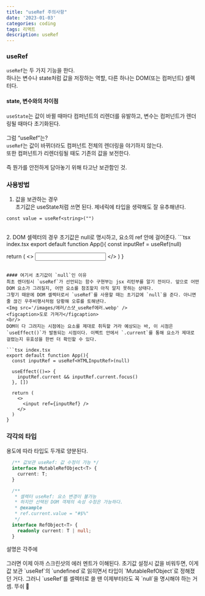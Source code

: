 ```yaml
---
title: "useRef 주의사항"
date: '2023-01-03'
categories: coding
tags: 리액트
description: useRef  
---
```

<HeadingNavigator />

### useRef
`useRef`는 두 가지 기능을 한다.  
하나는 변수나 state처럼 값을 저장하는 역할, 다른 하나는 DOM(또는 컴퍼넌트) 셀렉터다.  

#### state, 변수와의 차이점
`useState`는 값이 바뀔 때마다 컴퍼넌트의 리렌더를 유발하고, 변수는 컴퍼넌트가 렌더링될 때마다 초기화된다.  
<br/>
그럼 <q>useRef</q>는?  
`useRef`는 값이 바뀌더라도 컴퍼넌트 전체의 렌더링을 야기하지 않는다.  
또한 컴퍼넌트가 리렌더링될 때도 기존의 값을 보전한다.  
<br/>
즉 뭔가를 안전하게 담아놓기 위해 타고난 보관함인 것.

### 사용방법
1. 값을 보관하는 경우  
초기값은 useState처럼 쓰면 된다. 제네릭에 타입을 생략해도 잘 유추해낸다.
```tsx index.tsx
const value = useRef<string>("")
```
<br/>
2. DOM 셀렉터의 경우  
초기값은 null로 명시하고, 요소의 ref 안에 걸어준다.
```tsx index.tsx
export default function App(){
  const inputRef = useRef<HTMLInputRef>(null)

  return (
    <>
      <input ref={inputRef} />
    </>
  )
}
```

#### 여기서 초기값이 `null`인 이유
최초 렌더링시 `useRef`가 선언되는 함수 구현부는 jsx 리턴부를 알기 전이다. 앞으로 어떤 DOM 요소가 그려질지, 어떤 요소를 참조할지 아직 알지 못하는 상태다.  
그렇기 때문에 DOM 셀렉터로서 `useRef`를 사용할 때는 초기값에 `null`을 준다. 아니면 줄 끊긴 우주비행사처럼 당황해 오류를 토해낸다.
<Img src='/images/에러/스샷_useRef에러.webp' />
<figcaption>도로 가져가</figcaption>
<br/>
DOM이 다 그려지는 시점에는 요소를 제대로 취득할 거라 예상되는 바, 이 시점은 `useEffect()`가 발동되는 시점이다. 이펙트 안에서 `.current`를 통해 요소가 제대로 걸렸는지 유효성을 한번 더 확인할 수 있다.

```tsx index.tsx
export default function App(){
  const inputRef = useRef<HTMLInputRef>(null)

  useEffect(()=> {
    inputRef.current && inputRef.current.focus()
  }, [])

  return (
    <>
      <input ref={inputRef} />
    </>
  )
}
```

### 각각의 타입
용도에 따라 타입도 두개로 양분된다.
```ts index.d.ts
  /** 값보관 useRef: 값 수정이 가능 */
  interface MutableRefObject<T> {
    current: T;
  }

  /** 
   * 셀렉터 useRef: 요소 변경이 불가능
   * 하지만 선택된 DOM 객체의 속성 수정은 가능하다.
   * @example
   * ref.current.value = "#$%"
   */
  interface RefObject<T> {
    readonly current: T | null;
  }
```
<figcaption>설명은 각주에</figcaption>
<br/>
그러면 이제 아까 스크린샷의 에러 멘트가 이해된다.  
초기값 설정시 값을 비워두면, 이게 값 보관 `useRef`의 `undefined`로 읽히면서 타입이 `MutableRefObject`로 정해졌던 거다.  
그러니 `useRef`를 셀렉터로 쓸 땐 이제부터라도 꼭 `null`을 명시해야 하는 거셈. 뚜쉬 🐸
